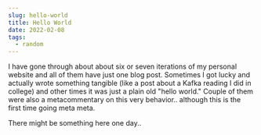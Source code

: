 ```yaml
---
slug: hello-world
title: Hello World
date: 2022-02-08
tags:
  - random
---
```


I have gone through about about six or seven iterations of my personal website and all of them have just one blog post.
Sometimes I got lucky and actually wrote something tangible (like a post about a Kafka reading I did in college) and other times it was just a plain old "hello world." Couple of them were also 
a metacommentary on this very behavior.. although this is the first time going meta meta. 

There might be something here one day.. 